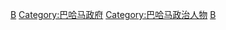 [[Category:各国总理|B]]
[[Category:巴哈马政府|Category:巴哈马政府]]
[[Category:巴哈马政治人物|Category:巴哈马政治人物]]
[[Category:加勒比地区政府首脑|B]]